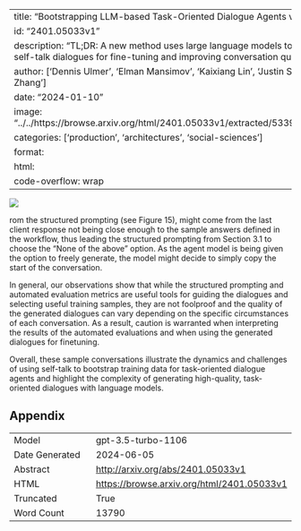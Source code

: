 
---
title: "Bootstrapping LLM-based Task-Oriented Dialogue Agents via Self-Talk"
id: "2401.05033v1"
description: "TL;DR: A new method uses large language models to collect data through self-talk dialogues for fine-tuning and improving conversation quality."
author: ['Dennis Ulmer', 'Elman Mansimov', 'Kaixiang Lin', 'Justin Sun', 'Xibin Gao', 'Yi Zhang']
date: "2024-01-10"
image: "../../https://browse.arxiv.org/html/2401.05033v1/extracted/5339646/img/schema.png"
categories: ['production', 'architectures', 'social-sciences']
format:
  html:
    code-overflow: wrap
---

![](../../https://browse.arxiv.org/html/2401.05033v1/extracted/5339646/img/schema.png)

rom the structured prompting (see Figure 15), might come from the last client response not being close enough to the sample answers defined in the workflow, thus leading the structured prompting from Section 3.1 to choose the "None of the above" option. As the agent model is being given the option to freely generate, the model might decide to simply copy the start of the conversation.

In general, our observations show that while the structured prompting and automated evaluation metrics are useful tools for guiding the dialogues and selecting useful training samples, they are not foolproof and the quality of the generated dialogues can vary depending on the specific circumstances of each conversation. As a result, caution is warranted when interpreting the results of the automated evaluations and when using the generated dialogues for finetuning.

Overall, these sample conversations illustrate the dynamics and challenges of using self-talk to bootstrap training data for task-oriented dialogue agents and highlight the complexity of generating high-quality, task-oriented dialogues with language models.

## Appendix

|          |          |
|----------|----------|
| Model     | gpt-3.5-turbo-1106       |
| Date Generated     | 2024-06-05       |
| Abstract | [http://arxiv.org/abs/2401.05033v1](http://arxiv.org/abs/2401.05033v1)        |
| HTML     | [https://browse.arxiv.org/html/2401.05033v1](https://browse.arxiv.org/html/2401.05033v1)       |
| Truncated       | True       |
| Word Count       | 13790       |